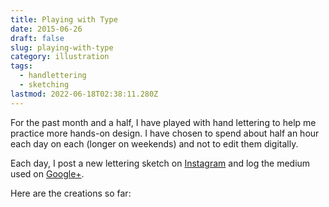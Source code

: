 ```yaml
---
title: Playing with Type
date: 2015-06-26
draft: false
slug: playing-with-type
category: illustration
tags:
  - handlettering
  - sketching
lastmod: 2022-06-18T02:38:11.280Z
---
```


For the past month and a half, I have played with hand lettering to help me practice more hands-on design. I have chosen to spend about half an hour each day on each (longer on weekends) and not to edit them digitally.

Each day, I post a new lettering sketch on <a href="https://instagram.com/joelmturner/">Instagram</a> and log the medium used on <a href="https://plus.google.com/collection/oWKCX">Google+</a>.

Here are&nbsp;the creations so far:
